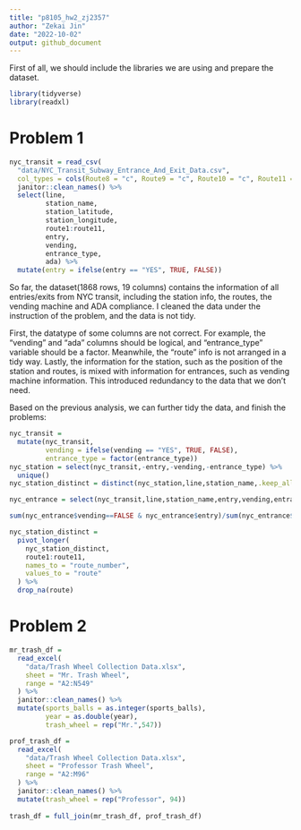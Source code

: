 ```yaml
---
title: "p8105_hw2_zj2357"
author: "Zekai Jin"
date: "2022-10-02"
output: github_document
---
```


First of all, we should include  the libraries we are using and prepare the dataset.
```r
library(tidyverse)
library(readxl)
```

# Problem 1

```r
nyc_transit = read_csv(
  "data/NYC_Transit_Subway_Entrance_And_Exit_Data.csv",
  col_types = cols(Route8 = "c", Route9 = "c", Route10 = "c", Route11 = "c")) %>%
  janitor::clean_names() %>%
  select(line,
         station_name,
         station_latitude,
         station_longitude,
         route1:route11,
         entry,
         vending,
         entrance_type,
         ada) %>%
  mutate(entry = ifelse(entry == "YES", TRUE, FALSE))

```
So far, the dataset(1868 rows, 19 columns) contains the information of all entries/exits from NYC transit, including the station info, the routes, the vending machine and ADA compliance. I cleaned the data under the instruction of the problem, and the data is not tidy.

First, the datatype of some columns are not correct. For example, the "vending" and "ada" columns should be logical, and "entrance_type" variable should be a factor. Meanwhile, the "route" info is not arranged in a tidy way. Lastly, the information for the station, such as the position of the station and routes, is mixed with information for entrances, such as vending machine information. This introduced redundancy to the data that we don't need. 

Based on the previous analysis, we can further tidy the data, and finish the problems:

```r
nyc_transit =
  mutate(nyc_transit,
         vending = ifelse(vending == "YES", TRUE, FALSE),
         entrance_type = factor(entrance_type))
nyc_station = select(nyc_transit,-entry,-vending,-entrance_type) %>%
  unique()
nyc_station_distinct = distinct(nyc_station,line,station_name,.keep_all = TRUE)

nyc_entrance = select(nyc_transit,line,station_name,entry,vending,entrance_type)

sum(nyc_entrance$vending==FALSE & nyc_entrance$entry)/sum(nyc_entrance$vending==FALSE)

nyc_station_distinct =
  pivot_longer(
    nyc_station_distinct,
    route1:route11,
    names_to = "route_number",
    values_to = "route"
  ) %>%
  drop_na(route)
```





# Problem 2

```r
mr_trash_df =
  read_excel(
    "data/Trash Wheel Collection Data.xlsx",
    sheet = "Mr. Trash Wheel",
    range = "A2:N549"
  ) %>%
  janitor::clean_names() %>%
  mutate(sports_balls = as.integer(sports_balls),
         year = as.double(year),
         trash_wheel = rep("Mr.",547))

prof_trash_df = 
  read_excel(
    "data/Trash Wheel Collection Data.xlsx",
    sheet = "Professor Trash Wheel",
    range = "A2:M96"
  ) %>%
  janitor::clean_names() %>%
  mutate(trash_wheel = rep("Professor", 94))
  
trash_df = full_join(mr_trash_df, prof_trash_df)

```




























